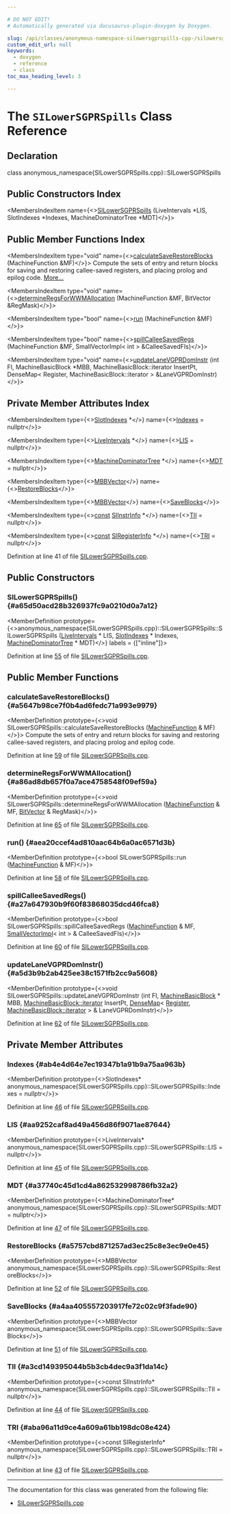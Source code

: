 ```yaml
---

# DO NOT EDIT!
# Automatically generated via docusaurus-plugin-doxygen by Doxygen.

slug: /api/classes/anonymous-namespace-silowersgprspills-cpp-/silowersgprspills
custom_edit_url: null
keywords:
  - doxygen
  - reference
  - class
toc_max_heading_level: 3

---
```





# The `SILowerSGPRSpills` Class Reference

<DoxygenPage pluginConfig={pluginConfig}>



## Declaration

<CodeBlock>class anonymous_namespace{SILowerSGPRSpills.cpp}::SILowerSGPRSpills</CodeBlock>

## Public Constructors Index

<MembersIndex>

<MembersIndexItem
  name={<><a href="#a65d50acd28b326937fc9a0210d0a7a12">SILowerSGPRSpills</a> (LiveIntervals &#42;LIS, SlotIndexes &#42;Indexes, MachineDominatorTree &#42;MDT)</>}>
</MembersIndexItem>

</MembersIndex>

## Public Member Functions Index

<MembersIndex>

<MembersIndexItem
  type="void"
  name={<><a href="#a5647b98ce7f0b4ad6fedc71a993e9979">calculateSaveRestoreBlocks</a> (MachineFunction &amp;MF)</>}>
Compute the sets of entry and return blocks for saving and restoring callee-saved registers, and placing prolog and epilog code. <a href="#a5647b98ce7f0b4ad6fedc71a993e9979">More...</a>
</MembersIndexItem>

<MembersIndexItem
  type="void"
  name={<><a href="#a86ad8db657f0a7ace4758548f09ef59a">determineRegsForWWMAllocation</a> (MachineFunction &amp;MF, BitVector &amp;RegMask)</>}>
</MembersIndexItem>

<MembersIndexItem
  type="bool"
  name={<><a href="#aea20ccef4ad810aac64b6a0ac6571d3b">run</a> (MachineFunction &amp;MF)</>}>
</MembersIndexItem>

<MembersIndexItem
  type="bool"
  name={<><a href="#a27a647930b9f60f83868035dcd46fca8">spillCalleeSavedRegs</a> (MachineFunction &amp;MF, SmallVectorImpl&lt; int &gt; &amp;CalleeSavedFIs)</>}>
</MembersIndexItem>

<MembersIndexItem
  type="void"
  name={<><a href="#a5d3b9b2ab425ee38c1571fb2cc9a5608">updateLaneVGPRDomInstr</a> (int FI, MachineBasicBlock &#42;MBB, MachineBasicBlock::iterator InsertPt, DenseMap&lt; Register, MachineBasicBlock::iterator &gt; &amp;LaneVGPRDomInstr)</>}>
</MembersIndexItem>

</MembersIndex>

## Private Member Attributes Index

<MembersIndex>

<MembersIndexItem
  type={<><a href="/docs/api/classes/llvm/slotindexes">SlotIndexes</a> &#42;</>}
  name={<><a href="#ab4e4d64e7ec19347b1a91b9a75aa963b">Indexes</a> = nullptr</>}>
</MembersIndexItem>

<MembersIndexItem
  type={<><a href="/docs/api/classes/llvm/liveintervals">LiveIntervals</a> &#42;</>}
  name={<><a href="#aa9252caf8ad49a456d86f9071ae87644">LIS</a> = nullptr</>}>
</MembersIndexItem>

<MembersIndexItem
  type={<><a href="/docs/api/classes/llvm/machinedominatortree">MachineDominatorTree</a> &#42;</>}
  name={<><a href="#a37740c45d1cd4a862532998786fb32a2">MDT</a> = nullptr</>}>
</MembersIndexItem>

<MembersIndexItem
  type={<><a href="/docs/api/files/lib/lib/codegen/prologepiloginserter-cpp/#a16e1dce3ef595b035bc2f10e763d0ce6">MBBVector</a></>}
  name={<><a href="#a5757cbd871257ad3ec25c8e3ec9e0e45">RestoreBlocks</a></>}>
</MembersIndexItem>

<MembersIndexItem
  type={<><a href="/docs/api/files/lib/lib/codegen/prologepiloginserter-cpp/#a16e1dce3ef595b035bc2f10e763d0ce6">MBBVector</a></>}
  name={<><a href="#a4aa405557203917fe72c02c9f3fade90">SaveBlocks</a></>}>
</MembersIndexItem>

<MembersIndexItem
  type={<><a href="/docs/api/files/lib/lib/target/lib/target/aarch64/aarch64promoteconstant-cpp/#a90f8350fecae261c25be85d38b451bff">const</a> <a href="/docs/api/classes/llvm/siinstrinfo">SIInstrInfo</a> &#42;</>}
  name={<><a href="#a3cd149395044b5b3cb4dec9a3f1da14c">TII</a> = nullptr</>}>
</MembersIndexItem>

<MembersIndexItem
  type={<><a href="/docs/api/files/lib/lib/target/lib/target/aarch64/aarch64promoteconstant-cpp/#a90f8350fecae261c25be85d38b451bff">const</a> <a href="/docs/api/classes/llvm/siregisterinfo">SIRegisterInfo</a> &#42;</>}
  name={<><a href="#aba96a11d9ce4a609a61bb198dc08e424">TRI</a> = nullptr</>}>
</MembersIndexItem>

</MembersIndex>


Definition at line 41 of file <a href="/docs/api/files/lib/lib/target/lib/target/amdgpu/silowersgprspills-cpp">SILowerSGPRSpills.cpp</a>.

<SectionDefinition>

## Public Constructors

### SILowerSGPRSpills() {#a65d50acd28b326937fc9a0210d0a7a12}

<MemberDefinition
  prototype={<>anonymous&#95;namespace&#123;SILowerSGPRSpills.cpp&#125;::SILowerSGPRSpills::SILowerSGPRSpills (<a href="/docs/api/classes/llvm/liveintervals">LiveIntervals</a> &#42; LIS, <a href="/docs/api/classes/llvm/slotindexes">SlotIndexes</a> &#42; Indexes, <a href="/docs/api/classes/llvm/machinedominatortree">MachineDominatorTree</a> &#42; MDT)</>}
  labels = {["inline"]}>

Definition at line <a href="/docs/api/files/lib/lib/target/lib/target/amdgpu/silowersgprspills-cpp/#l00055">55</a> of file <a href="/docs/api/files/lib/lib/target/lib/target/amdgpu/silowersgprspills-cpp">SILowerSGPRSpills.cpp</a>.
</MemberDefinition>

</SectionDefinition>

<SectionDefinition>

## Public Member Functions

### calculateSaveRestoreBlocks() {#a5647b98ce7f0b4ad6fedc71a993e9979}

<MemberDefinition
  prototype={<>void SILowerSGPRSpills::calculateSaveRestoreBlocks (<a href="/docs/api/classes/llvm/machinefunction">MachineFunction</a> &amp; MF)</>}>
Compute the sets of entry and return blocks for saving and restoring callee-saved registers, and placing prolog and epilog code.

Definition at line <a href="/docs/api/files/lib/lib/target/lib/target/amdgpu/silowersgprspills-cpp/#l00059">59</a> of file <a href="/docs/api/files/lib/lib/target/lib/target/amdgpu/silowersgprspills-cpp">SILowerSGPRSpills.cpp</a>.
</MemberDefinition>

### determineRegsForWWMAllocation() {#a86ad8db657f0a7ace4758548f09ef59a}

<MemberDefinition
  prototype={<>void SILowerSGPRSpills::determineRegsForWWMAllocation (<a href="/docs/api/classes/llvm/machinefunction">MachineFunction</a> &amp; MF, <a href="/docs/api/classes/llvm/bitvector">BitVector</a> &amp; RegMask)</>}>

Definition at line <a href="/docs/api/files/lib/lib/target/lib/target/amdgpu/silowersgprspills-cpp/#l00065">65</a> of file <a href="/docs/api/files/lib/lib/target/lib/target/amdgpu/silowersgprspills-cpp">SILowerSGPRSpills.cpp</a>.
</MemberDefinition>

### run() {#aea20ccef4ad810aac64b6a0ac6571d3b}

<MemberDefinition
  prototype={<>bool SILowerSGPRSpills::run (<a href="/docs/api/classes/llvm/machinefunction">MachineFunction</a> &amp; MF)</>}>

Definition at line <a href="/docs/api/files/lib/lib/target/lib/target/amdgpu/silowersgprspills-cpp/#l00058">58</a> of file <a href="/docs/api/files/lib/lib/target/lib/target/amdgpu/silowersgprspills-cpp">SILowerSGPRSpills.cpp</a>.
</MemberDefinition>

### spillCalleeSavedRegs() {#a27a647930b9f60f83868035dcd46fca8}

<MemberDefinition
  prototype={<>bool SILowerSGPRSpills::spillCalleeSavedRegs (<a href="/docs/api/classes/llvm/machinefunction">MachineFunction</a> &amp; MF, <a href="/docs/api/classes/llvm/smallvectorimpl">SmallVectorImpl</a>&lt; int &gt; &amp; CalleeSavedFIs)</>}>

Definition at line <a href="/docs/api/files/lib/lib/target/lib/target/amdgpu/silowersgprspills-cpp/#l00060">60</a> of file <a href="/docs/api/files/lib/lib/target/lib/target/amdgpu/silowersgprspills-cpp">SILowerSGPRSpills.cpp</a>.
</MemberDefinition>

### updateLaneVGPRDomInstr() {#a5d3b9b2ab425ee38c1571fb2cc9a5608}

<MemberDefinition
  prototype={<>void SILowerSGPRSpills::updateLaneVGPRDomInstr (int FI, <a href="/docs/api/classes/llvm/machinebasicblock">MachineBasicBlock</a> &#42; MBB, <a href="/docs/api/classes/llvm/machinebasicblock/#ae34c996b58df9b9ce6695a0c8b70c533">MachineBasicBlock::iterator</a> InsertPt, <a href="/docs/api/classes/llvm/densemap">DenseMap</a>&lt; <a href="/docs/api/classes/llvm/register">Register</a>, <a href="/docs/api/classes/llvm/machinebasicblock/#ae34c996b58df9b9ce6695a0c8b70c533">MachineBasicBlock::iterator</a> &gt; &amp; LaneVGPRDomInstr)</>}>

Definition at line <a href="/docs/api/files/lib/lib/target/lib/target/amdgpu/silowersgprspills-cpp/#l00062">62</a> of file <a href="/docs/api/files/lib/lib/target/lib/target/amdgpu/silowersgprspills-cpp">SILowerSGPRSpills.cpp</a>.
</MemberDefinition>

</SectionDefinition>

<SectionDefinition>

## Private Member Attributes

### Indexes {#ab4e4d64e7ec19347b1a91b9a75aa963b}

<MemberDefinition
  prototype={<>SlotIndexes&#42; anonymous&#95;namespace&#123;SILowerSGPRSpills.cpp&#125;::SILowerSGPRSpills::Indexes = nullptr</>}>

Definition at line <a href="/docs/api/files/lib/lib/target/lib/target/amdgpu/silowersgprspills-cpp/#l00046">46</a> of file <a href="/docs/api/files/lib/lib/target/lib/target/amdgpu/silowersgprspills-cpp">SILowerSGPRSpills.cpp</a>.
</MemberDefinition>

### LIS {#aa9252caf8ad49a456d86f9071ae87644}

<MemberDefinition
  prototype={<>LiveIntervals&#42; anonymous&#95;namespace&#123;SILowerSGPRSpills.cpp&#125;::SILowerSGPRSpills::LIS = nullptr</>}>

Definition at line <a href="/docs/api/files/lib/lib/target/lib/target/amdgpu/silowersgprspills-cpp/#l00045">45</a> of file <a href="/docs/api/files/lib/lib/target/lib/target/amdgpu/silowersgprspills-cpp">SILowerSGPRSpills.cpp</a>.
</MemberDefinition>

### MDT {#a37740c45d1cd4a862532998786fb32a2}

<MemberDefinition
  prototype={<>MachineDominatorTree&#42; anonymous&#95;namespace&#123;SILowerSGPRSpills.cpp&#125;::SILowerSGPRSpills::MDT = nullptr</>}>

Definition at line <a href="/docs/api/files/lib/lib/target/lib/target/amdgpu/silowersgprspills-cpp/#l00047">47</a> of file <a href="/docs/api/files/lib/lib/target/lib/target/amdgpu/silowersgprspills-cpp">SILowerSGPRSpills.cpp</a>.
</MemberDefinition>

### RestoreBlocks {#a5757cbd871257ad3ec25c8e3ec9e0e45}

<MemberDefinition
  prototype={<>MBBVector anonymous&#95;namespace&#123;SILowerSGPRSpills.cpp&#125;::SILowerSGPRSpills::RestoreBlocks</>}>

Definition at line <a href="/docs/api/files/lib/lib/target/lib/target/amdgpu/silowersgprspills-cpp/#l00052">52</a> of file <a href="/docs/api/files/lib/lib/target/lib/target/amdgpu/silowersgprspills-cpp">SILowerSGPRSpills.cpp</a>.
</MemberDefinition>

### SaveBlocks {#a4aa405557203917fe72c02c9f3fade90}

<MemberDefinition
  prototype={<>MBBVector anonymous&#95;namespace&#123;SILowerSGPRSpills.cpp&#125;::SILowerSGPRSpills::SaveBlocks</>}>

Definition at line <a href="/docs/api/files/lib/lib/target/lib/target/amdgpu/silowersgprspills-cpp/#l00051">51</a> of file <a href="/docs/api/files/lib/lib/target/lib/target/amdgpu/silowersgprspills-cpp">SILowerSGPRSpills.cpp</a>.
</MemberDefinition>

### TII {#a3cd149395044b5b3cb4dec9a3f1da14c}

<MemberDefinition
  prototype={<>const SIInstrInfo&#42; anonymous&#95;namespace&#123;SILowerSGPRSpills.cpp&#125;::SILowerSGPRSpills::TII = nullptr</>}>

Definition at line <a href="/docs/api/files/lib/lib/target/lib/target/amdgpu/silowersgprspills-cpp/#l00044">44</a> of file <a href="/docs/api/files/lib/lib/target/lib/target/amdgpu/silowersgprspills-cpp">SILowerSGPRSpills.cpp</a>.
</MemberDefinition>

### TRI {#aba96a11d9ce4a609a61bb198dc08e424}

<MemberDefinition
  prototype={<>const SIRegisterInfo&#42; anonymous&#95;namespace&#123;SILowerSGPRSpills.cpp&#125;::SILowerSGPRSpills::TRI = nullptr</>}>

Definition at line <a href="/docs/api/files/lib/lib/target/lib/target/amdgpu/silowersgprspills-cpp/#l00043">43</a> of file <a href="/docs/api/files/lib/lib/target/lib/target/amdgpu/silowersgprspills-cpp">SILowerSGPRSpills.cpp</a>.
</MemberDefinition>

</SectionDefinition>

<hr/>

The documentation for this class was generated from the following file:

<ul>
<li><a href="/docs/api/files/lib/lib/target/lib/target/amdgpu/silowersgprspills-cpp">SILowerSGPRSpills.cpp</a></li>
</ul>

</DoxygenPage>
